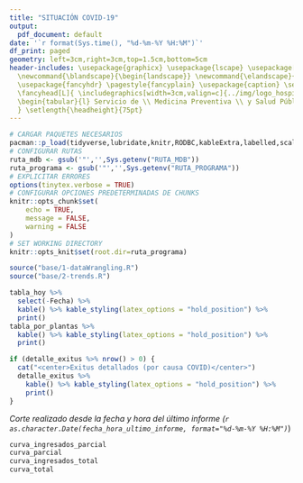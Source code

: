 ```yaml
---
title: "SITUACIÓN COVID-19"
output:
  pdf_document: default
date: '`r format(Sys.time(), "%d-%m-%Y %H:%M")`'
df_print: paged
geometry: left=3cm,right=3cm,top=1.5cm,bottom=5cm
header-includes: \usepackage{graphicx} \usepackage{lscape} \usepackage[export]{adjustbox}
  \newcommand{\blandscape}{\begin{landscape}} \newcommand{\elandscape}{\end{landscape}}
  \usepackage{fancyhdr} \pagestyle{fancyplain} \usepackage{caption} \setlength\headheight{2cm}
  \fancyhead[L]{ \includegraphics[width=3cm,valign=c]{../img/logo_hospital.jpg}} \fancyhead[R]{
  \begin{tabular}{l} Servicio de \\ Medicina Preventiva \\ y Salud Pública \end{tabular}
  } \setlength{\headheight}{75pt}
---
```


```r
# CARGAR PAQUETES NECESARIOS
pacman::p_load(tidyverse,lubridate,knitr,RODBC,kableExtra,labelled,scales,purrr, tidyquant)
# CONFIGURAR RUTAS
ruta_mdb <- gsub('"','',Sys.getenv("RUTA_MDB"))
ruta_programa <- gsub('"','',Sys.getenv("RUTA_PROGRAMA"))
# EXPLICITAR ERRORES
options(tinytex.verbose = TRUE)
# CONFIGURAR OPCIONES PREDETERMINADAS DE CHUNKS
knitr::opts_chunk$set(
	echo = TRUE,
	message = FALSE,
	warning = FALSE
)
# SET WORKING DIRECTORY
knitr::opts_knit$set(root.dir=ruta_programa)

```

```r
source("base/1-dataWrangling.R")
source("base/2-trends.R")
```

```r
tabla_hoy %>%
  select(-Fecha) %>% 
  kable() %>% kable_styling(latex_options = "hold_position") %>% 
  print()
tabla_por_plantas %>% 
  kable() %>% kable_styling(latex_options = "hold_position") %>% 
  print()
```

```r
if (detalle_exitus %>% nrow() > 0) {
  cat("<center>Exitus detallados (por causa COVID)</center>")
  detalle_exitus %>% 
    kable() %>% kable_styling(latex_options = "hold_position") %>% 
    print()
}

```

*Corte realizado desde la fecha y hora del último informe (`r as.character.Date(fecha_hora_ultimo_informe, format="%d-%m-%Y %H:%M")`*)

\clearpage

```r
curva_ingresados_parcial
curva_parcial
curva_ingresados_total
curva_total
```
